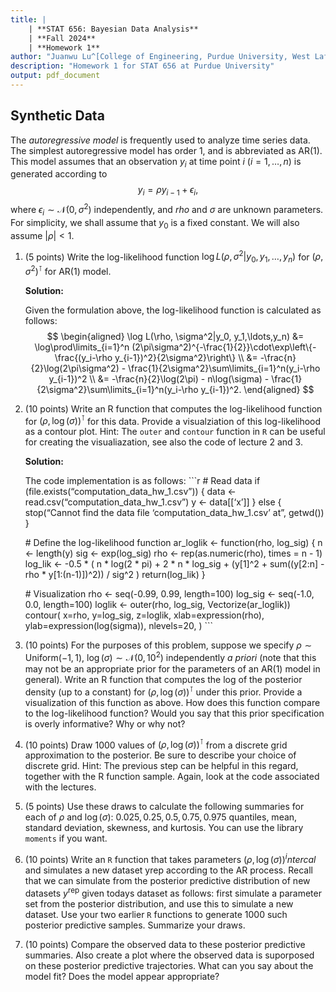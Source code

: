 ```yaml
---
title: |
    | **STAT 656: Bayesian Data Analysis**
    | **Fall 2024**
    | **Homework 1**
author: "Juanwu Lu^[College of Engineering, Purdue University, West Lafayette, IN, USA]"
description: "Homework 1 for STAT 656 at Purdue University"
output: pdf_document
---
```


## Synthetic Data

The _autoregressive model_ is frequently used to analyze time series data. The simplest autoregressive model has order 1, and is abbreviated as AR(1). This model assumes that an observation $y_i$ at time point $i\ (i=1,\ldots,n)$ is generated according to $$y_i=\rho y_{i-1}+\epsilon_i,$$ where $\epsilon_i\sim\mathcal{N}(0,\sigma^2)$ independently, and $rho$ and $\sigma$ are unknown parameters. For simplicity, we shall assume that $y_0$ is a fixed constant. We will also assume $|\rho|<1$.

1. (5 points) Write the log-likelihood function $\log L(\rho,\sigma^2|y_0,y_1,\ldots,y_n)$ for $(\rho,\sigma^2)^\intercal$ for AR(1) model.

    **Solution:**

    Given the formulation above, the log-likelihood function is calculated as follows:
    $$
    \begin{aligned}
        \log L(\rho, \sigma^2|y_0, y_1,\ldots,y_n) &= \log\prod\limits_{i=1}^n (2\pi\sigma^2)^{-\frac{1}{2}}\cdot\exp\left\{-\frac{(y_i-\rho y_{i-1})^2}{2\sigma^2}\right\} \\
        &= -\frac{n}{2}\log(2\pi\sigma^2) - \frac{1}{2\sigma^2}\sum\limits_{i=1}^n(y_i-\rho y_{i-1})^2 \\
        &= -\frac{n}{2}\log(2\pi) - n\log(\sigma) - \frac{1}{2\sigma^2}\sum\limits_{i=1}^n(y_i-\rho y_{i-1})^2.
    \end{aligned}
    $$

2. (10 points) Write an R function that computes the log-likelihood function for $(\rho, \log(\sigma))^\intercal$ for this data. Provide a visualziation of this log-likelihood as a contour plot. Hint: The `outer` and `contour` function in `R` can be useful for creating the visualiazation, see also the code of lecture 2 and 3.

    **Solution:**

    The code implementation is as follows:
    ```r
    # Read data
    if (file.exists("computation_data_hw_1.csv")) {
        data <- read.csv("computation_data_hw_1.csv")
        y <- data[['x']]
    } else {
        stop("Cannot find the data file 'computation_data_hw_1.csv' at ", getwd())
    }

    # Define the log-likelihood function
    ar_loglik <- function(rho, log_sig) {
        n <- length(y)
        sig <- exp(log_sig)
        rho <- rep(as.numeric(rho), times = n - 1)
        log_lik <- -0.5 * (
            n * log(2 * pi)
            + 2 * n * log_sig
            + (y[1]^2 + sum((y[2:n] - rho * y[1:(n-1)])^2)) / sig^2
        )
        return(log_lik)
    }

    # Visualization
    rho <- seq(-0.99, 0.99, length=100)
    log_sig <- seq(-1.0, 0.0, length=100)
    loglik <- outer(rho, log_sig, Vectorize(ar_loglik))
    contour(
        x=rho,
        y=log_sig,
        z=loglik,
        xlab=expression(rho),
        ylab=expression(log(sigma)),
        nlevels=20,
    )
    ```

3. (10 points) For the purposes of this problem, suppose we specify $\rho\sim\text{Uniform}(-1, 1)$, $\log(\sigma)\sim\mathcal{N}(0, 10^2)$ independently _a priori_ (note that this may not be an appropriate prior for the parameters of an AR(1) model in general). Write an R function that computes the log of the posterior density (up to a constant) for $(\rho, \log(\sigma))^\intercal$ under this prior. Provide a visualization of this function as above. How does this function compare to the log-likelihood function? Would you say that this prior specification is overly informative? Why or why not?

4. (10 points) Draw 1000 values of $(\rho, \log(\sigma))^\intercal$ from a discrete grid approximation to the posterior. Be sure to describe your choice of discrete grid. Hint: The previous step can be helpful in this regard, together with the R function sample. Again, look at the code associated with the lectures.

5. (5 points) Use these draws to calculate the following summaries for each of $\rho$ and $\log(\sigma)$: $0.025, 0.25, 0.5, 0.75, 0.975$ quantiles, mean, standard deviation, skewness, and kurtosis. You can use the library `moments` if you want.

6. (10 points) Write an `R` function that takes parameters $(\rho, \log(\sigma))^intercal$ and simulates a new dataset yrep according to the AR process. Recall that we can simulate from the posterior predictive distribution of new datasets $y^{\text{rep}}$ given todays dataset as follows: first simulate a parameter set from the posterior distribution, and use this to simulate a new dataset. Use your two earlier `R` functions to generate 1000 such posterior predictive samples. Summarize your draws.

7. (10 points) Compare the observed data to these posterior predictive summaries. Also create a plot where the observed data is suporposed on these posterior predictive trajectories. What can you say about the
model fit? Does the model appear appropriate?
